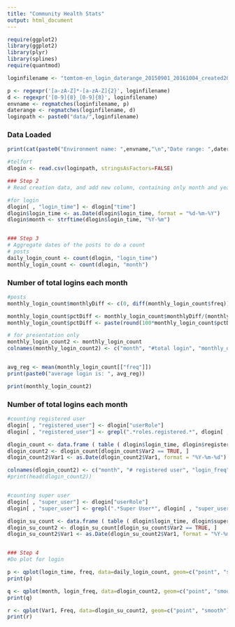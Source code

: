 ```yaml
---
title: "Community Health Stats"
output: html_document
---
```


```r
require(ggplot2)
library(ggplot2)
library(plyr)
library(splines)
require(quantmod)
```


```r

loginfilename <- "tomtom-en_login_daterange_20150901_20161004_created20161005_224632.csv"

p <- regexpr('[a-zA-Z]*-[a-zA-Z]{2}', loginfilename)
d <- regexpr('[0-9]{8}_[0-9]{8}', loginfilename)
envname <- regmatches(loginfilename, p)
daterange <- regmatches(loginfilename, d)
loginpath <- paste0("data/",loginfilename)

```


### Data Loaded
```r

print(cat(paste0("Environment name: ",envname,"\n","Date range: ",daterange,"\n","\n","Login filename: ",loginfilename,"\n")))
```

```r

#telfort
dlogin <- read.csv(loginpath, stringsAsFactors=FALSE)

```


```r
### Step 2
# Read creation data, and add new column, containing only month and year

#for login
dlogin[ , "login_time"] <- dlogin["time"]
dlogin$login_time <- as.Date(dlogin$login_time, format = "%d-%m-%Y")
dlogin$month <- strftime(dlogin$login_time, "%Y-%m")



```


```r
### Step 3
# Aggregate dates of the posts to do a count
# posts 
daily_login_count <- count(dlogin, "login_time")
monthly_login_count <- count(dlogin, "month")

```


### Number of total logins each month
```r
#posts
monthly_login_count$monthlyDiff <- c(0, diff(monthly_login_count$freq))

monthly_login_count$pctDiff <- monthly_login_count$monthlyDiff/(monthly_login_count$freq-monthly_login_count$monthlyDiff)
monthly_login_count$pctDiff <- paste(round(100*monthly_login_count$pctDiff, 2), "%", sep="")

# for presentation only
monthly_login_count2 <- monthly_login_count
colnames(monthly_login_count2) <- c("month", "#total login", "monthly_difference", "%growth")


avg_reg <- mean(monthly_login_count[["freq"]])
print(paste0("average login is: ", avg_reg))

print(monthly_login_count2)

```

### Number of total logins each month
```r


#counting registered user
dlogin[ , "registered_user"] <- dlogin["userRole"]
dlogin[ , "registered_user"] <- grepl(".*roles.registered.*", dlogin[ , "registered_user"],perl=TRUE)

dlogin_count <- data.frame ( table ( dlogin$login_time, dlogin$registered_user ) )
dlogin_count2 <- dlogin_count[dlogin_count$Var2 == TRUE, ]
dlogin_count2$Var1 <- as.Date(dlogin_count2$Var1, format = "%Y-%m-%d")

colnames(dlogin_count2) <- c("month", "# registered user", "login_freq")
#print(head(dlogin_count2))


#counting super user
dlogin[ , "super_user"] <- dlogin["userRole"]
dlogin[ , "super_user"] <- grepl(".*Super User*", dlogin[ , "super_user"],perl=TRUE)

dlogin_su_count <- data.frame ( table ( dlogin$login_time, dlogin$super_user ) )
dlogin_su_count2 <- dlogin_su_count[dlogin_su_count$Var2 == TRUE, ]
dlogin_su_count2$Var1 <- as.Date(dlogin_su_count2$Var1, format = "%Y-%m-%d")



```

```r
### Step 4
#Do plot for login

p <- qplot(login_time, freq, data=daily_login_count, geom=c("point", "smooth"), main="#Total login",  xlab="month", ylab="#login")
print(p)

q <- qplot(month, login_freq, data=dlogin_count2, geom=c("point", "smooth"), main="#Registered User login",  xlab="month", ylab="#login")
print(q)

r <- qplot(Var1, Freq, data=dlogin_su_count2, geom=c("point", "smooth"), main="#Super User login",  xlab="month", ylab="#login")
print(r)

```

